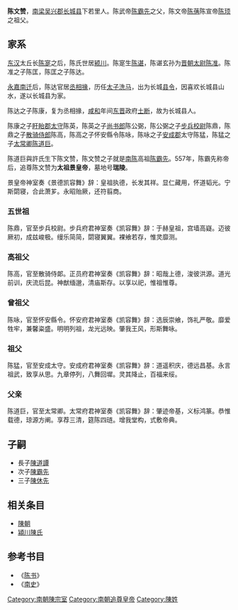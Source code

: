 '''陈文赞'''，[[南梁|南梁]][[吴兴郡|吴兴郡]][[长城县|长城县]]下若里人。陈武帝[[陈霸先|陈霸先]]之父，陈文帝[[陈蒨|陈蒨]]陈宣帝[[陈顼|陈顼]]之祖父。

== 家系 ==
[[东汉|东汉]]太丘长[[陈寔|陈寔]]之后，陈氏世居[[颍川|颍川]]。陈寔生[[陈谌|陈谌]]，陈谌玄孙为[[晋朝|晋朝]][[太尉|太尉]][[陈准|陈准]]。陈准之子陈匡，陈匡之子陈达。

[[衣冠南渡|永嘉南迁]]后，陈达官居[[丞相|丞相]][[掾|掾]]，历任[[太子洗马|太子洗马]]，出为长城[[县令|县令]]，因喜欢长城县山水，遂以长城县为家。

陈达之子陈康，复为丞相掾，[[咸和_(东晋)|咸和]]年间[[东晋|东晋]]政府[[土断|土断]]，故为长城县人。

陈康之子[[盱眙郡|盱眙郡]][[太守|太守]]陈英，陈英之子[[尚书郎|尚书郎]]陈公弼，陈公弼之子[[步兵校尉|步兵校尉]]陈鼎，陈鼎之子[[散骑侍郎|散骑侍郎]]陈高，陈高之子怀安縣令陈咏，陈咏之子[[安成郡|安成郡]]太守陈猛，陈猛之子[[太常卿|太常卿]][[陈道巨|陈道巨]]。

陈道巨與許氏生下陈文赞，陈文赞之子就是[[南陈|南陈]]高祖[[陈霸先|陈霸先]]。557年，陈霸先称帝后，追尊陈文赞为'''太祖景皇帝'''，墓地号'''瑞陵'''。

景皇帝神室奏《景德凯容舞》辞：皇祖执德，长发其祥。显仁藏用，怀道韬光。宁斯閟寝，合此萧芗。永昭贻厥，还符翦商。
===五世祖===
陈鼎，官至步兵校尉。步兵府君神室奏《凯容舞》辞：于赫皇祖，宫墙高嶷。迈彼厥初，成兹峻极。缦乐简简，閟寝翼翼。裸飨若存，惟灵靡测。
===高祖父===
陈高，官至散骑侍郞。正员府君神室奏《凯容舞》辞：昭哉上德，浚彼洪源。道光前训，庆流后昆。神猷缅邈，清庙斯存。以享以祀，惟祖惟尊。
===曾祖父===
陈咏，官至怀安縣令。怀安府君神室奏《凯容舞》辞：选辰崇飨，饰礼严敬。靡爱牲牢，兼馨粢盛。明明列祖，龙光远映。肇我王风，形斯舞咏。
===祖父===
陈猛，官至安成太守。安成府君神室奏《凯容舞》辞：道遥积庆，德远昌基。永言祖武，致享从思。九章停列，八舞回墀。灵其降止，百福来绥。
===父亲===
陈道巨，官至太常卿。太常府君神室奏《凯容舞》辞：肇迹帝基，义标鸿篆。恭惟载德，琼源方阐。享荐三清，筵陈四琏。增我堂构，式敷帝典。

==子嗣==
*長子[[陳道譚|陳道譚]]
*次子[[陳霸先|陳霸先]]
*三子[[陳休先|陳休先]]

==相关条目==
*[[陳朝|陳朝]]
*[[潁川陳氏|潁川陳氏]]
==参考书目==
*《[[陈书|陈书]]》
*《[[南史|南史]]》
{{南朝皇帝}}
[[Category:南朝陳宗室|Category:南朝陳宗室]]
[[Category:南朝追尊皇帝|Category:南朝追尊皇帝]]
[[Category:陳姓|Category:陳姓]]